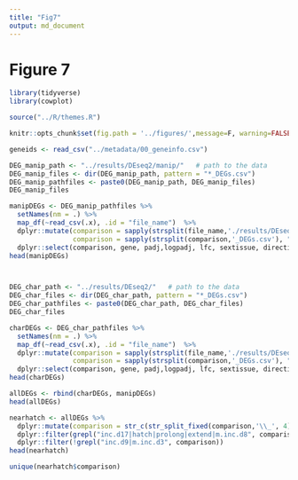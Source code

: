 ```yaml
---
title: "Fig7"
output: md_document
---
```


# Figure 7

```r
library(tidyverse)
library(cowplot)

source("../R/themes.R")

knitr::opts_chunk$set(fig.path = '../figures/',message=F, warning=FALSE)
```

```r
geneids <- read_csv("../metadata/00_geneinfo.csv")

DEG_manip_path <- "../results/DEseq2/manip/"   # path to the data
DEG_manip_files <- dir(DEG_manip_path, pattern = "*_DEGs.csv") 
DEG_manip_pathfiles <- paste0(DEG_manip_path, DEG_manip_files)
DEG_manip_files

manipDEGs <- DEG_manip_pathfiles %>%
  setNames(nm = .) %>% 
  map_df(~read_csv(.x), .id = "file_name")  %>% 
  dplyr::mutate(comparison = sapply(strsplit(file_name,'./results/DEseq2/manip/'), "[", 2),
                comparison = sapply(strsplit(comparison,'_DEGs.csv'), "[", 1)) %>%
  dplyr::select(comparison, gene, padj,logpadj, lfc, sextissue, direction)
head(manipDEGs)



DEG_char_path <- "../results/DEseq2/"   # path to the data
DEG_char_files <- dir(DEG_char_path, pattern = "*_DEGs.csv") 
DEG_char_pathfiles <- paste0(DEG_char_path, DEG_char_files)
DEG_char_files

charDEGs <- DEG_char_pathfiles %>%
  setNames(nm = .) %>% 
  map_df(~read_csv(.x), .id = "file_name")  %>% 
  dplyr::mutate(comparison = sapply(strsplit(file_name,'./results/DEseq2/'), "[", 2),
                comparison = sapply(strsplit(comparison,'_DEGs.csv'), "[", 1)) %>%
  dplyr::select(comparison, gene, padj,logpadj, lfc, sextissue, direction)
head(charDEGs)

allDEGs <- rbind(charDEGs, manipDEGs)
head(allDEGs)

nearhatch <- allDEGs %>% 
  dplyr::mutate(comparison = str_c(str_split_fixed(comparison,'\\_', 4)[,c(1,3)],collapse="_")) %>% 
  dplyr::filter(grepl("inc.d17|hatch|prolong|extend|m.inc.d8", comparison)) %>%
  dplyr::filter(!grepl("inc.d9|m.inc.d3", comparison))
head(nearhatch)

unique(nearhatch$comparison)
```